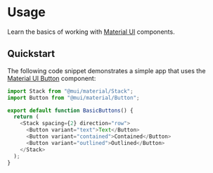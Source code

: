 
<Meta title="Usage" />

# Usage

Learn the basics of working with [Material UI](https://mui.com/material-ui/getting-started/overview/) components.

## Quickstart

The following code snippet demonstrates a simple app that uses the [Material UI Button](https://mui.com/material-ui/react-button/#basic-button) component:

```js
import Stack from "@mui/material/Stack";
import Button from "@mui/material/Button";

export default function BasicButtons() {
  return (
    <Stack spacing={2} direction="row">
      <Button variant="text">Text</Button>
      <Button variant="contained">Contained</Button>
      <Button variant="outlined">Outlined</Button>
    </Stack>
  );
}
```
